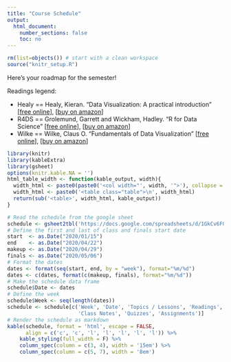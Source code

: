 ```yaml
---
title: "Course Schedule"
output:
  html_document:
    number_sections: false
    toc: no
---
```


```r
rm(list=objects()) # start with a clean workspace
source("knitr_setup.R")
```

Here's your roadmap for the semester!

Readings legend:

- Healy == Healy, Kieran. "Data Visualization: A practical introduction" [[free online](http://socviz.co/)], [[buy on amazon](https://www.amazon.com/Data-Visualization-Introduction-Kieran-Healy/dp/0691181624)]
- R4DS == Grolemund, Garrett and Wickham, Hadley. "R for Data Science" [[free online](https://r4ds.had.co.nz/)], [[buy on amazon](https://www.amazon.com/Data-Science-Transform-Visualize-Model/dp/1491910399)]
- Wilke == Wilke, Claus O. "Fundamentals of Data Visualization" [[free online](https://serialmentor.com/dataviz/)], [[buy on amazon](https://www.amazon.com/Fundamentals-Data-Visualization-Informative-Compelling/dp/1492031089)]

```r
library(knitr)
library(kableExtra)
library(gsheet)
options(knitr.kable.NA = '')
html_table_width <- function(kable_output, width){
  width_html <- paste0(paste0('<col width="', width, '">'), collapse = "\n")
  width_html <- paste0('<table class="table">\n', width_html)
  return(sub('<table>', width_html, kable_output))
}

# Read the schedule from the google sheet
schedule <- gsheet2tbl('https://docs.google.com/spreadsheets/d/1GkCv6FGzn7kNU4yC5QyCVAt2OnfS3yK1UVNeG2u0z4g/edit?usp=sharing')
# Define the first and last of class and finals start date
start  <- as.Date("2020/01/15")
end    <- as.Date("2020/04/22")
makeup <- as.Date("2020/04/29")
finals <- as.Date("2020/05/06")
# Format the dates
dates <- format(seq(start, end, by = "week"), format="%m/%d")
dates <- c(dates, format(c(makeup, finals), format="%m/%d"))
# Make the schedule data frame
schedule$Date <- dates
# Define the week
schedule$Week <- seq(length(dates))
schedule <- schedule[c('Week', 'Date', 'Topics / Lessons', 'Readings',
                       'Class Notes', 'Quizzes', 'Assignments')]
# Render the schedule as markdown
kable(schedule, format = 'html', escape = FALSE, 
      align = c('c', 'c', 'l', 'l', 'l', 'l', 'l')) %>% 
    kable_styling(full_width = F) %>% 
    column_spec(column = c(3, 4), width = '15em') %>% 
    column_spec(column = c(5, 7), width = '8em')
```
